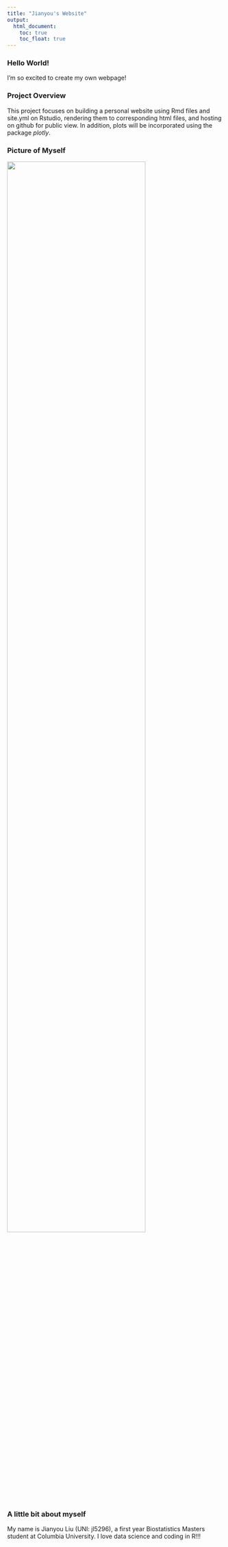 ```yaml
---
title: "Jianyou's Website"
output:
  html_document:
    toc: true
    toc_float: true
---
```


### Hello World!

I'm so excited to create my own webpage!



### Project Overview

This project focuses on building a personal website using Rmd files and site.yml on Rstudio, rendering them to corresponding html files, and hosting on github for public view. In addition, plots will be incorporated using the package *plotly*.



### Picture of Myself

<img src = "images/profile_picture.jpg" style = "width:80%">



### A little bit about myself

My name is Jianyou Liu (UNI: jl5296), a first year Biostatistics Masters student at Columbia University. I love data science and coding in R!!!